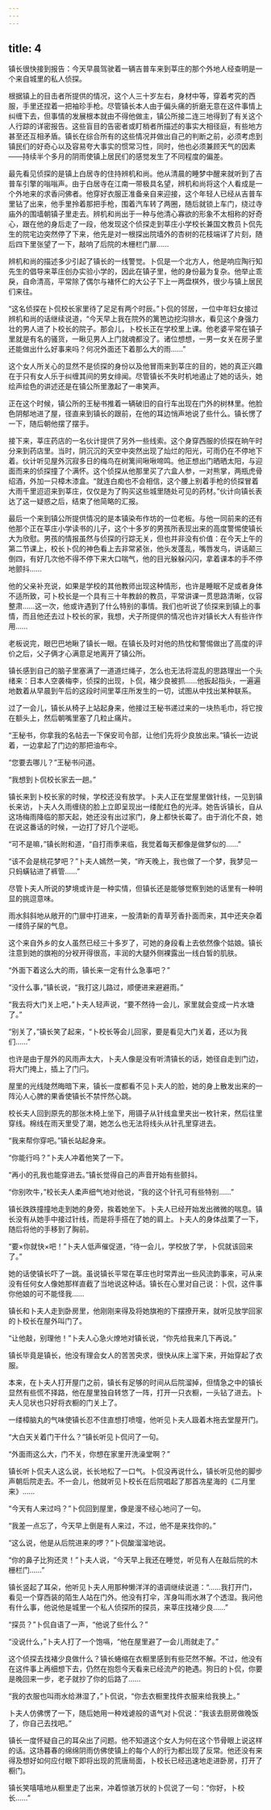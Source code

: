 ```yaml
---
---
---
```

title: 4
---




镇长很快接到报告：今天早晨驾驶着一辆吉普车来到莘庄的那个外地人经查明是一个来自城里的私人侦探。

根据镇上的目击者所提供的情况，这个人三十岁左右，身材中等，穿着考究的西服，手里还捏着一把袖珍手枪。尽管镇长本人由于偏头痛的折磨无意在这件事情上纠缠下去，但事情的发展根本就由不得他做主，镇公所接二连三地得到了有关这个人行踪的详密报告。这些盲目的告密者或盯梢者所描述的事实大相径庭，有些地方甚至还互相矛盾。镇长在综合所有的这些情况并做出自己的判断之前，必须考虑到镇民们的好奇心以及容易夸大事实的惯常习性，同时，他也必须兼顾天气的因素——持续半个多月的阴雨使镇上居民们的感觉发生了不同程度的偏差。

最先看见侦探的是镇上白居寺的住持辨机和尚。他从清晨的睡梦中醒来就听到了吉普车引擎的嗡嗡声。由于白居寺在江南一带极具名望，辨机和尚将这个人看成是一个外地来的求香问佛者。他穿好衣服正准备亲自来迎接，这个年轻人已经从吉普车里钻了出来，他手里拎着那把手枪，围着汽车转了两圈，随后就锁上车门，绕过寺庙外的围墙朝镇子里走去。辨机和尚出于一种与他清心寡欲的形象不太相称的好奇心，跟在他的身后走了一段，他发现这个侦探走到莘庄小学校长兼国文教员卜侃先生的院宅边突然停了下来，他先是对一根探出院墙外的杏树的花枝端详了片刻，随后四下里张望了一下，敲响了后院的木栅栏门扉……

辨机和尚的描述多少引起了镇长的一线警觉。卜侃是一个北方人，他是响应陶行知先生的倡导来莘庄创办实验小学的，因此在镇子里，他的身份最为复杂。他举止乖戾，自命清高，平常除了偶尔与褚怀仁的大公子下上一两盘棋外，很少与镇上居民们来往。

“这名侦探在卜侃校长家里待了足足有两个时辰。”卜侃的邻居，一位中年妇女接过辨机和尚的话继续说道，“今天早上我在院外的篱笆边挖沟排水，看见这个身强力壮的男人进了卜校长的院子。那会儿，卜校长正在学校里上课。他老婆平常在镇子里就是有名的骚货，一瞅见男人上门就魂都没了。诸位想想，一男一女关在房子里还能做出什么好事来吗？何况外面还下着那么大的雨……”

这个女人所关心的显然不是侦探的身份以及他冒雨来到莘庄的目的，她的真正兴趣在于只有女人乐于纠缠其间的男女绯闻。尽管镇长不失时机地遏止了她的话头，她绘声绘色的讲述还是在镇公所里激起了一串笑声。

正在这个时候，镇公所的王秘书推着一辆破旧的自行车出现在门外的树林里。他脸色阴郁地进了屋，径直来到镇长的跟前，在他的耳边悄声地说了些什么。镇长愣了一下，随后朝他摆了摆手。

接下来，莘庄药店的一名伙计提供了另外一些线索。这个身穿西服的侦探在晌午时分来到药店里。当时，阴沉沉的天空中突然出现了灿烂的阳光，可雨仍在不停地下着。伙计听见屋外沉寂多日的梅鸟在树篱间啾啾啼鸣。他正想出门晒晒太阳，与迎面而来的侦探撞了个满怀。这个侦探从他那里买了六盒人参，一对熊掌，两瓶虎骨绍酒，外加一只樟木漆盒。“就连白痴也不会相信，这个腰上别着手枪的侦探冒着大雨千里迢迢来到莘庄，仅仅是为了购买这些城里随处可见的药材。”伙计向镇长表达了这一疑惑之后，结束了他简略的汇报。

最后一个来到镇公所提供情况的是本镇染布作坊的一位老板。与他一同前来的还有他那个正在莘庄小学读书的儿子，这个十多岁的男孩所表现出来的高度警惕使镇长大为欣慰。男孩的情报虽然与侦探的行踪无关，但也并非没有价值：在今天上午的第二节课上，校长卜侃的神色看上去非常紧张，他头发蓬乱，嘴唇发乌，讲话颠三倒四，有好几次他不得不停下来大口喘气，他的目光躲躲闪闪，拿着课本的手不停地颤抖……

他的父亲补充说，如果是学校的其他教师出现这种情形，也许是睡眠不足或者身体不适所致，可卜校长是一个具有三十年教龄的教员，平常讲课一贯思路清晰，仪容整肃……这一次，他或许遇到了什么特别的事情。我们也听说了侦探来到镇上的事情，而且他还去过卜校长的家，我想，犬子所提供的情况也许对镇长大人有些许作用……

老板说完，眼巴巴地瞅了镇长一眼。在镇长及时对他的热忱和警惕做出了高度的评价之后，父子俩才心满意足地离开了镇公所。

镇长感到自己的脑子里塞满了一道道烂绳子，怎么也无法将混乱的思路理出一个头绪来：日本人空袭梅李，侦探的出现，卜侃，褚少良被抓……他扳起指头，一遍遍地数着从早晨到午后的这段时间里莘庄所发生的一切，试图从中找出某种联系。

过了一会儿，镇长从椅子上站起身来，他接过王秘书递过来的一块热毛巾，将它按在额头上，然后朝嘴里塞了几粒止痛片。

“王秘书，你拿我的名帖去一下保安司令部，让他们先将少良放出来。”镇长一边说着，一边拿起了门边的那把油布伞。

“您要去哪儿？”王秘书问道。

“我想到卜侃校长家去一趟。”

镇长来到卜校长家的时候，学校还没有放学。卜夫人正在堂屋里做针线，一见到镇长来访，卜夫人久雨缠绕的脸上立即呈现出一缕酡红色的光泽。她告诉镇长，自从这场梅雨降临的那天起，她还没有出过家门，身上都快长霉了。由于消化不良，她在说这番话的时候，一边打了好几个逆呃。

“可不是嘛，”镇长附和道，“自打雨季来临，我觉着每天都像是做梦似的……”

“该不会是桃花梦吧？”卜夫人嫣然一笑，“昨天晚上，我也做了一个梦，我梦见一只蚂蟥钻进了裤管……”

尽管卜夫人所说的梦境或许是一种实情，但镇长还是能够觉察到她的话里有一种明显的挑逗意味。

雨水斜斜地从敞开的门扉中打进来，一股清新的青草芳香扑面而来，其中还夹杂着一缕鸽子屎的气息。

这个来自外乡的女人虽然已经三十多岁了，可她的身段看上去依然像个姑娘。镇长注意到她的旗袍的分衩开得很高，丰润的大腿外侧裸露出一线白皙的肌肤。

“外面下着这么大的雨，镇长来一定有什么急事吧？”

“没什么事，”镇长说，“我打这儿路过，顺便进来避避雨。”

“我去将大门关上吧，”卜夫人轻声说，“要不然待一会儿，家里就会变成一片水塘了。”

“别关了，”镇长笑了起来，“卜校长等会儿回家，要是看见大门关着，还以为我们……”

也许是由于屋外的风雨声太大，卜夫人像是没有听清镇长的话，她径自走到门边，将大门掩上，插上了门闩。

屋里的光线陡然晦暗下来，镇长一度都看不见卜夫人的脸，她的身上散发出来的一阵沁人心脾的果香使镇长不禁怦然心跳。

校长夫人回到原先的那张木椅上坐下，用镊子从针线盒里夹出一枚针来，然后往里穿线。棉线在雨天里受了潮，她怎么也无法将线头从针孔里穿进去。

“我来帮你穿吧。”镇长站起身来。

“你能行吗？”卜夫人冲着他笑了一下。

“再小的孔我也能穿进去。”镇长觉得自己的声音开始有些颤抖。

“你别吹牛，”校长夫人柔声细气地对他说，“我的这个针孔可有些特别……”

镇长跌跌撞撞地走到她的身旁，挨着她坐下。卜夫人已经开始发出微微的喘息。镇长没有从她手中接过针线，而是将手搭在了她的肩上。卜夫人的身体战栗了一下，随后将他的手移到了胸前。

“要×你就快×吧！”卜夫人低声催促道，“待一会儿，学校放了学，卜侃就该回来了。”

她的话使镇长吓了一跳。虽说镇长平常在莘庄也时常弄出一些风流韵事来，可从来没有任何女人像她那样直截了当地说这种话。镇长在心里对自己说：卜侃，这件事你他娘的可不能怪我……

镇长和卜夫人走到卧房里，他刚刚来得及将她旗袍的下摆撩开来，就听见放学回家的卜校长在屋外叫门了。

“让他敲，别理他！”卜夫人心急火燎地对镇长说，“你先给我来几下再说。”

镇长毕竟是镇长，他没有理会女人的苦苦央求，很快从床上溜下来，开始穿起了衣服。

本来，在卜夫人打开屋门之前，镇长有足够的时间从后院溜掉，但情急之中的镇长显然有些慌不择路，他在屋里独自转悠了一阵，打开一只衣橱，一头钻了进去。卜夫人见状也只好将衣橱的门关上了。

一缕樟脑丸的气味使镇长忍不住直想打喷嚏，他听见卜夫人趿着木拖去堂屋开门。

“大白天关着门干什么？”镇长听见卜侃问了一句。

“外面雨这么大，门不关，你想在家里开洗澡堂啊？”

镇长听卜侃夫人这么说，长长地松了一口气。卜侃没再说什么，镇长听见他的脚步声朝后院走去。不一会儿，他就听见卜校长在后院唱起了那首冼星海的《二月里来》……

“今天有人来过吗？”卜侃回到屋里，像是漫不经心地问了一句。

“我差一点忘了，今天早上倒是有人来过，不过，他不是来找你的。”

“这么说，他是从后院进来的啰？”卜侃酸溜溜地说。

“你的鼻子比狗还灵！”卜夫人说，“今天早上我还在睡觉，听见有人在敲后院的木栅栏门……”

镇长竖起了耳朵，他听见卜夫人用那种懒洋洋的语调继续说道：“……我打开门，看见一个穿西装的陌生人站在门外。他没有打伞，浑身叫雨水淋了个透湿。我问他有什么事，他说他是城里一个私人侦探所的探员，来莘庄找褚少良……”

“探员？”卜侃自语了一声，“他说了些什么？”

“没说什么，”卜夫人打了一个饱嗝，“他在屋里避了一会儿雨就走了。”

这个侦探去找褚少良做什么？镇长蜷缩在衣橱里感到有些茫然不解。不过，他没有在这件事上再细想下去，仍然在抱怨今天看来已经流产的艳遇。狗日的卜侃，你要是晚回来一步，老子就抄了你的后路了……

“我的衣服也叫雨水给淋湿了，”卜侃说，“你去衣橱里找件衣服来给我换上。”

卜夫人仿佛愣了一下，随后她用一种戏谑般的语气对卜侃说：“我该去厨房做晚饭了，你自己去找吧。”

镇长一度怀疑自己的耳朵出了问题。他不知道这个女人为何在这个节骨眼上说这样的话。这场暮春的绵绵阴雨仿佛使镇上的每个人的行为都出现了反常。他还没有来得及想好如何应付眼下即将出现的荒唐局面，卜校长已经迅速地走进卧房，打开了橱门。

镇长笑嘻嘻地从橱里走了出来，冲着惊骇万状的卜侃说了一句：“你好，卜校长……”